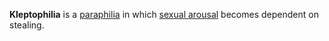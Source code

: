 
'''Kleptophilia''' is a [[paraphilia]] in which [[sexual arousal]] becomes dependent on stealing.

{{sex-stub}}
